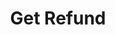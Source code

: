 ---
title: 'Get Refund'
description: 'Retrieve the details of a specific refund by its ID.'
openapi: '/openapi.json GET /pg/refunds/{refund_id}/'
--- 